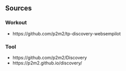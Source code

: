## Sources

### Workout
- https://github.com/p2m2/tp-discovery-websempilot

### Tool
- https://github.com/p2m2/Discovery
- https://p2m2.github.io/discovery/
